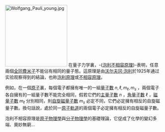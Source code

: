 [[File:Wolfgang_Pauli_young.jpg|200px]]
在量子力学裏，-{[[泡利不相容原理|泡利不相容原理]]}-表明，任意兩個[[全同粒子|全同]][[費米子|費米子]]不能佔有相同的量子態。這原理是由[[沃尔夫冈·泡利|沃尔夫冈·泡利]]於1925年通过实验观察得到的結論，也称[[泡利原理|泡利原理]]或[[泡利不相容原理|不相容原理]]。

例如，在一個[[原子|原子]]裏，每個電子都擁有唯一的一組[[量子數|量子數]] <math>n,\ell,m_\ell,m_s</math> ，兩個電子各自擁有的一組量子數不能完全相同，假若它們的[[主量子數|主量子數]] <math>n</math> ，[[角量子數|角量子數]] <math>\ell</math> ，[[磁量子數|磁量子數]] <math>m_\ell</math> 分別相同，則[[自旋|自旋磁量子數]] <math>m_s</math> 必定不同，它們必定擁有相反的自旋磁量子數。換句話說，處於同一[[原子軌道|原子軌道]]的兩個電子必定擁有相反的自旋磁量子數。

泡利不相容原理是[[原子物理學|原子物理學]]與[[分子物理學|分子物理學]]的基礎理論，它促成了化學的變幻多端、奧妙無窮...